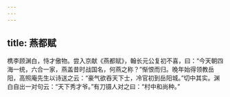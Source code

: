 ```yaml
---
---
---
```

title: 燕都赋
---




槜李顾渊白，恃才傲物。尝入京献《燕都赋》，翰长元公复初不喜，曰：“今天朝四海一统，六合一家，燕盖昔时战国名，何燕之称？”惭恨而归。晚年始得领教岳阳，高照庵先生以诗送之云：“豪气欲吞天下士，冷官初到岳阳城。”切中其实。渊白自出一对句云：“天下秀才爷。”有刀镊人对之曰：“村中和尚种。”